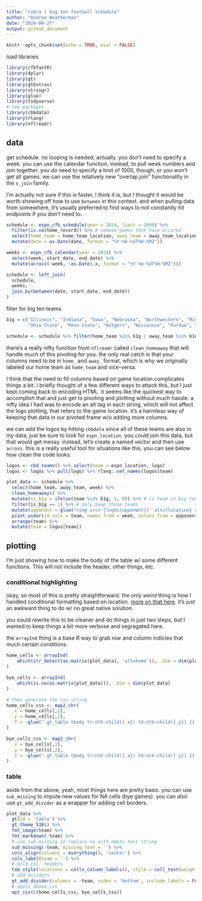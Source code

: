 ```yaml
---
title: "cobra | big ten football schedule"
author: "Andrew Weatherman"
date: "2024-04-27"
output: github_document
---
```


```r
knitr::opts_chunk$set(echo = TRUE, eval = FALSE)
```

load libraries

```r
library(cfbfastR)
library(dplyr)
library(gt)
library(gtExtras)
library(stringr)
library(glue)
library(tidyverse) 
# new packages
library(cbbdata)
library(rlang)
library(nflreadr)
```

## data

get schedule. no looping is needed, actually. you don't need to specify a week. you can use the calendar function, instead, to pull week numbers and join together. you *do* need to specify a limit of 1000, though, or you won't get all games. we can use the relatively new "overlap join" functionality in the `x_join` family.

I'm actually not sure if this is faster, I think it is, but I thought it would be worth showing off how to use `between` in this context. and when pulling data from somewhere, it's usually preferred to find ways to not constantly hit endpoints if you don't need to.

```r
schedule <- espn_cfb_schedule(year = 2024, limit = 1000) %>% 
  filter(is.na(home_record)) %>% # remove games that have occured
  select(home_team = home_team_location, away_team = away_team_location, date = game_date) %>% 
  mutate(date = as.Date(date, format = "%Y-%m-%dT%H:%MZ"))

weeks <- espn_cfb_calendar(year = 2024) %>% 
  select(week, start_date, end_date) %>% 
  mutate(across(-week, ~as.Date(.x, format = "%Y-%m-%dT%H:%MZ")))

schedule <- left_join(
  schedule,
  weeks,
  join_by(between(date, start_date, end_date))
)
```

filter for big ten teams.

```r
b1g = c("Illinois", "Indiana", "Iowa", "Nebraska", "Northwestern", "Michigan", "Michigan State", "Minnesota",
        "Ohio State", "Penn State", "Rutgers", "Wisconsin", "Purdue", "Maryland", "Washington", "USC", "UCLA", "Oregon")

schedule <- schedule %>% filter(home_team %in% b1g | away_team %in% b1g)
```

there's a really nifty function from `nflreadr` called `clean_homeaway` that will handle much of this pivoting for you. the only real catch is that your columns need to be in `home_` and `away_` format, which is why we originally labeled our home team as `home_team` and vice-versa. 

I think that the need to fill columns based on game location complicates things a bit. i briefly thought of a few different ways to attack this, but I just kept coming back to encoding HTML. it seems like the quickest way to accomplish that and just get to pivoting and plotting without much hassle. a nifty idea I had was to encode an alt tag in each string, which will not affect the logo plotting, that refers to the game location. it's a harmless way of keeping that data in our pivoted frame w/o adding more columns.

we can add the logos by hitting `cbbdata` since all of these teams are also in my data; just be sure to look for `espn_location`. you could join this data, but that would get messy. instead, let's create a named vector and then use `across`. this is a really useful tool for situations like this. you can see below how clean the code looks.

```r
logos <- cbd_teams() %>% select(team = espn_location, logo)
logos <- logos %>% pull(logo) %>% rlang::set_names(logos$team)

plot_data <- schedule %>% 
  select(home_team, away_team, week) %>% 
  clean_homeaway() %>% 
  mutate(is_b1g = ifelse(team %in% b1g, 1, 0)) %>% # is team in big ten
  filter(is_b1g == 1) %>% # only keep those teams
  mutate(opponent = glue("<img src='{logos[opponent]}' alt={location} style='height:30px; vertical-align:middle;'>")) %>% 
  pivot_wider(id_cols = team, names_from = week, values_from = opponent) %>% 
  arrange(team) %>% 
  mutate(team = logos[team])
```

## plotting

I'm just showing how to make the body of the table w/ some different functions. This will not include the header, other things, etc.

### conditional highlighting

okay, so most of this is pretty straightforward. the only *weird* thing is how I handled conditional formatting based on location. [more on that here](https://x.com/andreweatherman/status/1784328837347582211). it's just an awkward thing to do w/ no great native solution.

you could rewrite this to be cleaner and do things in just two steps, but I wanted to keep things a bit more verbose and segragated here.

the `arrayInd` thing is a base R way to grab row and column indicies that much certain conditions.

```r
home_cells <- arrayInd(
    which(str_detect(as.matrix(plot_data), 'alt=home')), .dim = dim(plot_data)
)

bye_cells <- arrayInd(
    which(is.na(as.matrix(plot_data))), .dim = dim(plot_data)
)

# then generate the css string
home_cells_css <- map2_chr(
  .x = home_cells[,1],
  .y = home_cells[,2],
  .f = ~glue(".gt_table tbody tr:nth-child({.x}) td:nth-child({.y}) {{ background-color: #cce7f5; }}")
)

bye_cells_css <- map2_chr(
  .x = bye_cells[,1],
  .y = bye_cells[,2],
  .f = ~glue(".gt_table tbody tr:nth-child({.x}) td:nth-child({.y}) {{ background-color: #d9d9d9; }}")
)
```

### table

aside from the above, yeah, most things here are pretty basic. you can use `sub_missing` to impute new values for NA cells (bye games). you can also use `gt_add_divider` as a wrapper for adding cell borders.

```r
plot_data %>% 
  gt(id = 'table') %>% 
  gt_theme_538() %>% 
  fmt_image(team) %>%
  fmt_markdown(-team) %>% 
  # use sub_missing to replace na with empty text string
  sub_missing(-team, missing_text = '') %>% 
  cols_align(columns = everything(), 'center') %>% 
  cols_label(team = '') %>% 
  # bold col. headers
  tab_style(locations = cells_column_labels(), style = cell_text(weight = 'bold')) %>% 
  # add dividers
  gt_add_divider(columns = -team, sides = 'bottom', include_labels = FALSE, color = 'black', weight = px(1.5)) %>% 
  # apply above css
  opt_css(c(home_cells_css, bye_cells_css))
```

